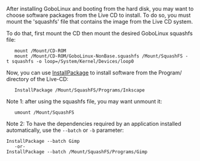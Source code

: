 After installing GoboLinux and booting from the hard disk,
you may want to choose software packages from the Live CD to
install.  To do so, you must mount the
'squashfs' file that contains the image from the Live CD
system. 

To do that, first mount the CD then mount the desired
GoboLinux squashfs file:

	mount /Mount/CD-ROM
 	mount /Mount/CD-ROM/GoboLinux-NonBase.squashfs /Mount/SquashFS -t squashfs -o loop=/System/Kernel/Devices/loop0

Now, you can use [[InstallPackage]] to install software from the Program/
directory of the Live-CD:

	InstallPackage /Mount/SquashFS/Programs/Inkscape

Note 1: after using the squashfs file, you may want unmount it:

	umount /Mount/SquashFS

Note 2: To have the dependencies required by an application installed
automatically, use the <code>--batch</code> or <code>-b</code> parameter:

 InstallPackage --batch Gimp
	-or-
 InstallPackage --batch /Mount/SquashFS/Programs/Gimp
